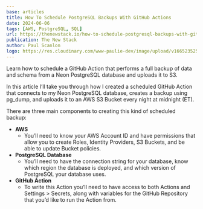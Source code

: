```yaml
---
base: articles
title: How To Schedule PostgreSQL Backups With GitHub Actions
date: 2024-06-06
tags: [AWS, PostgreSQL, SQL]
url: https://thenewstack.io/how-to-schedule-postgresql-backups-with-github-actions/
publication: The New Stack
author: Paul Scanlon
logo: https://res.cloudinary.com/www-paulie-dev/image/upload/v1665235257/paulie.dev/Logos/tns-logo_miu6qk.png
---
```


Learn how to schedule a GitHub Action that performs a full backup of data and schema from a Neon PostgreSQL database and uploads it to S3.

In this article I’ll take you through how I created a scheduled GitHub Action that connects to my Neon PostgreSQL database, creates a backup using pg_dump, and uploads it to an AWS S3 Bucket every night at midnight (ET).

There are three main components to creating this kind of scheduled backup:

- **AWS**
  - You’ll need to know your AWS Account ID and have permissions that allow you to create Roles, Identity Providers, S3 Buckets, and be able to update Bucket policies.
- **PostgreSQL Database**
  - You’ll need to have the connection string for your database, know which region the database is deployed, and which version of PostgreSQL your database uses.
- **GitHub Action**
  - To write this Action you’ll need to have access to both Actions and Settings > Secrets, along with variables for the GitHub Repository that you’d like to run the Action from.
